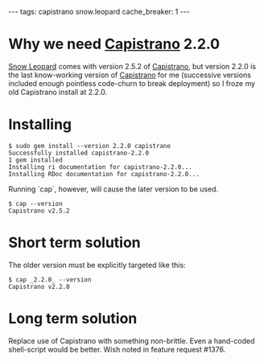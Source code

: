 ---
tags: capistrano snow.leopard
cache_breaker: 1
---
= Why we need [[Capistrano]] 2.2.0 =

[[Snow Leopard]] comes with version 2.5.2 of [[Capistrano]], but version 2.2.0 is the last know-working version of [[Capistrano]] for me (successive versions included enough pointless code-churn to break deployment) so I froze my old Capistrano install at 2.2.0.

= Installing =

<pre lang="shell">$ sudo gem install --version 2.2.0 capistrano
Successfully installed capistrano-2.2.0
1 gem installed
Installing ri documentation for capistrano-2.2.0...
Installing RDoc documentation for capistrano-2.2.0...</pre>

Running `cap`, however, will cause the later version to be used.

<pre lang="shell">$ cap --version
Capistrano v2.5.2</pre>

= Short term solution =

The older version must be explicitly targeted like this:

<pre lang="shell">$ cap _2.2.0_ --version
Capistrano v2.2.0</pre>

= Long term solution =

Replace use of Capistrano with something non-brittle. Even a hand-coded shell-script would be better. Wish noted in feature request #1376.
